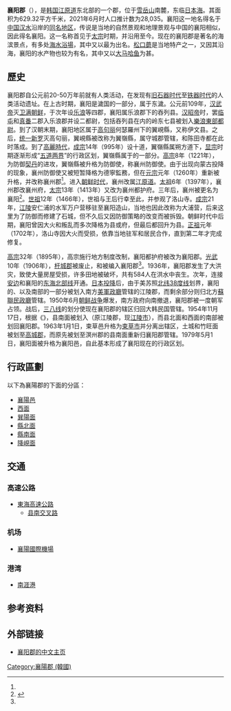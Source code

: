 {{About|韩国江原道的一个[[郡|郡]]|中国古代的行政区划|襄阳郡}}
{{noteTA
|G1=Unit
}}
{{Infobox Korean settlement
| name       = 襄陽郡
| settype    = [[韓國行政區劃|郡]]
| hangul     = {{linktext|양|양|군}}
| hanja      = {{linktext|襄|陽|郡}}
| rr         = Yangyang-gun
| mr         = Yangyang-gun
| img        = Gangwon coast.JPG
| imgcaption = 襄陽郡沿岸海灘
| map        = Gangwon-Yangyang.svg
| mapcaption = 襄陽郡在韓國及江原道的位置
| region     = [[江原道_(韓國)|江原道]]
| dialect    = {{link-ko|嶺東方言|경기 방언}}
| area_km2   = 629.32
| popyear    = 2021
| pop        = 28,035	
| divs       = 1[[邑_(行政區劃)|邑]]5[[面_(行政區劃)|面]]
| website    =  [https://www.yangyang.go.kr/gw/portal 襄阳郡厅]
| tree       = [[松树|松树]]
| flower     = [[海棠|海棠]]
| bird       = [[白鹭|白鹭]]
| flag       = Flag of Yangyang.svg
}}
'''襄阳郡'''（{{kor|諺=양양군|漢=襄陽郡|羅=Yangyang-gun|f=y}}），是[[韩国|韩国]][[江原道_(韓國)|江原道]]东北部的一个郡，位于[[雪岳山|雪岳山]]南麓，东临[[日本海|日本海]]。其面积为629.32平方千米，2021年6月时人口推计数为28,035。襄阳这一地名得名于[[中国|中国]][[汉水|汉水]]沿岸的[[襄阳|同名地区]]，传说是当地的自然景观和地理景观与中国的襄阳相似，因此得名襄阳。这一名称首见于[[朝鲜太宗|太宗]]时期，并沿用至今{{r|yangyang|page=48}}。现在的襄阳郡是著名的海滨景点，有多处[[海水浴場|海水浴場]]，其中又以{{link-ko|洛山海水浴场|낙산해수욕장}}最为出名。[[松口蘑|松口蘑]]是当地特产之一，又因其沿海，襄阳的水产物也较为有名，其中又以[[大马哈鱼|大马哈鱼]]为甚。

== 歷史 ==
襄阳郡自公元前20-50万年前就有人类活动，在{{link-ko|巽陽面|손양면}}发现有[[旧石器时代|旧石器时代]]至[[铁器时代|铁器时代]]的人类活动遗址{{r|yangyang|page=44}}。在上古时期，襄阳是濊国的一部分，属于东濊。公元前109年，[[汉武帝|汉武帝]]灭[[卫满朝鲜|卫满朝鲜]]，于次年设[[乐浪郡|乐浪]]等四郡，襄阳属乐浪郡下的吞列县。[[汉昭帝|汉昭帝]]时，罢[[临屯|临屯]]和[[真番|真番]]二郡入乐浪郡并设二都尉，包括吞列县在内的岭东七县被划入[[樂浪東部都尉|樂浪東部都尉]]。到了汉朝末期，襄阳地区属于[[高句丽|高句丽]]何瑟羅州下的翼峴縣，又称伊文县{{r|yangyang|page=44}}。之后，[[统一新罗|统一新罗]]灭高句丽，翼峴縣被改称为翼嶺縣，属守城郡管辖，{{link-ko|洛山寺|낙산사}}和陈田寺都在此时落成。到了[[高麗時代|高麗時代]]，[[高丽成宗|成宗]]14年（995年）设十道，翼嶺縣属朔方道下，[[高丽显宗|显宗]]时期逐渐形成“[[五道两界|五道两界]]”的行政区划，翼嶺縣属于{{link-ko|东界|동계 (양계)}}的一部分{{r|yangyang|page=44}}。[[高丽高宗|高宗]]8年（1221年），为防御[[契丹|契丹]]的进攻，翼嶺縣被升格为防御使，称襄州防御使。由于出现向蒙古投降的现象，襄州防御使又被短暂降格为德寧監務，但在[[高丽元宗|元宗]]元年（1260年）重新被升格，并改称襄州郡<ref name="history"/>。进入[[朝鲜时代|朝鲜时代]]，襄州改属[[江原道_(朝鮮八道)|江原道]]。[[朝鲜太祖|太祖]]6年（1397年），襄州郡改襄州府，[[朝鲜太宗|太宗]]13年（1413年）又改为襄州都护府。三年后，襄州被更名为襄阳<ref name="history">{{cite web|url=https://www.yangyang.go.kr/gw/portal/yyc_yyintro_guide_yeonhyuk|script-title=ko:연혁|accessdate=2021-07-21|author=襄阳郡厅|language=ko}}</ref>。[[朝鲜世祖|世祖]]12年（1466年），世祖与王后行幸至此，并参观了洛山寺。[[朝鲜成宗|成宗]]21年，[[江陵市|江陵]]安仁浦的水军万户营移驻至襄阳造山，当地也因此改称为大浦营，后来这里为了防御而修建了石城，但不久后又因防御策略的改变而被拆毁{{r|yangyang|page=45}}。朝鲜时代中后期，襄阳曾因大火和叛乱而多次降格为县或府，但最后都回升为县。[[朝鲜正祖|正祖]]元年（1702年），洛山寺因大火而受损，依靠当地驻军和居民合作，直到第二年才完成修复{{r|yangyang|page=45-46}}。

[[朝鲜高宗|高宗]]32年（1895年），高宗施行地方制度改制，襄阳都护府被改为襄阳郡{{r|yangyang|page=46}}。[[光武_(年號)|光武]]10年（1906年），[[杆城郡|杆城郡]]被废止，{{link-ko|土城面|토성면}}和{{link-ko|竹旺面|죽왕면}}被编入襄阳郡<ref name="history"/>。1936年，襄阳郡发生了大洪灾，致使大量房屋受损，许多田地被破坏，共有584人在洪水中丧生。次年，连接[[安邊郡|安边]]和襄阳的[[东海北部线|东海北部线]]开通{{r|yangyang|page=46}}。[[日本投降|日本投降]]后，由于美苏照[[北纬38度线|北纬38度线]]划界，襄阳的{{link-ko|县南面|현남면}}、{{link-ko|县北面|현북면}}以及{{link-ko|西面 (襄阳郡)|서면 (양양군)|西面}}南部的一部分被划入南方[[美軍政廳|美軍政廳]]管辖的江陵郡，而剩余部分则归北方[[蘇聯民政廳|蘇聯民政廳]]管辖。1950年6月[[朝鲜战争|朝鲜战争]]爆发，南方政府向南撤退，襄阳郡被一度朝军占领。战后，[[三八线|三八线]]的划分使现在襄阳郡的辖区归回大韩民国管辖。1954年11月17日，根据《{{link-ko|收復地區臨時行政措置法|수복지구임시행정조치법}}》，县南面被划入{{link-ko|溟州郡|명주군}}（原江陵郡，现[[江陵市|江陵市]]），而县北面和西面的南部被划回襄阳郡{{r|yangyang|page=46}}。1963年1月1日，束草邑升格为[[束草市|束草市]]并分离出辖区，土城和竹旺面被划至[[高城郡_(韓國)|高城郡]]，而原先被划至溟州郡的县南面重新归襄阳郡管辖。1979年5月1日，襄阳面被升格为襄阳邑，自此基本形成了襄阳现在的行政区划{{r|yangyang|page=46-47}}。

== 行政區劃 ==

以下為襄陽郡的下面的分區：
*[[襄陽邑|襄陽邑]]
*[[西面_(襄陽郡)|西面]]
*[[巽陽面|巽陽面]]
*[[縣北面|縣北面]]
*[[縣南面|縣南面]]
*[[降峴面|降峴面]]

== 交通 ==
=== 高速公路 ===
*[[東海高速公路|東海高速公路]]
**[[县南交叉路|县南交叉路]]
=== 机场 ===
*[[襄陽國際機場|襄陽國際機場]]
=== 港湾 ===
*[[南涯港|南涯港]]
== 参考资料 ==
{{reflist|2|refs=<ref name="yangyang">{{cite web|url=https://www.yangyang.go.kr/ebook/ecatalog5.jsp?Dir=223&catimage=|script-title=ko:2017-2018양양백서|accessdate=2021-07-21|author=襄阳郡厅|language=ko}}</ref>}}
== 外部链接 ==
* [https://tour.yangyang.go.kr/ch 襄阳郡的中文主页]

{{江原道行政區劃 (韓國)}}

{{DEFAULTSORT:Yangyang-gun}}
[[Category:襄陽郡_(韓國)|Category:襄陽郡 (韓國)]]
